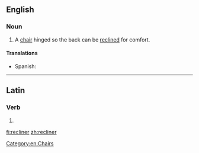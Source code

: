 ==English==

===Noun===
{{en-noun}}
{{wikipedia}}

# A [[chair]] hinged so the back can be [[recline]]d for comfort.

====Translations====
{{trans-top|hinged chair}}
* Spanish: {{t-|es|tumbona|f}}
{{trans-mid}}
{{trans-bottom}}

[[Category:en:Chairs]]

----

==Latin==

===Verb===
{{la-verb-form|rēclīner}}

# {{conjugation of|reclino|rēclīnō|1|s|pres|pass|sub|lang=la}}
{{count page|[[Wiktionary:Page count]]}}

[[fi:recliner]]
[[zh:recliner]]